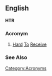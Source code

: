==English==
'''HTR'''
===Acronym===
# {{cattag|Christianity}} [[Hard]] [[To]] [[Receive]]
 
===See Also===
{{pedialite}}

[[Category:Acronyms]]